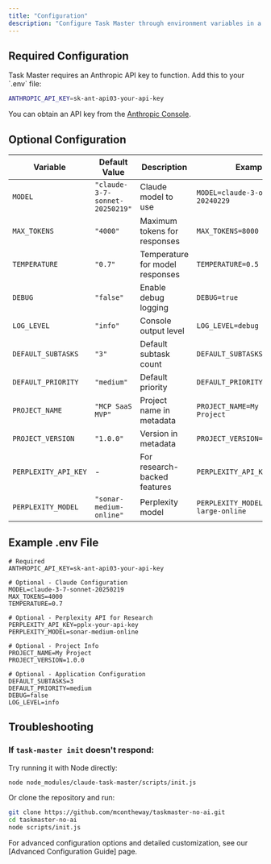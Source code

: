 ```yaml
---
title: "Configuration"
description: "Configure Task Master through environment variables in a .env file"
---
```


## Required Configuration

<Note>
  Task Master requires an Anthropic API key to function. Add this to your `.env` file:

  ```bash
  ANTHROPIC_API_KEY=sk-ant-api03-your-api-key
  ```

  You can obtain an API key from the [Anthropic Console](https://console.anthropic.com/).
</Note>

## Optional Configuration

| Variable | Default Value | Description | Example |
| --- | --- | --- | --- |
| `MODEL` | `"claude-3-7-sonnet-20250219"` | Claude model to use | `MODEL=claude-3-opus-20240229` |
| `MAX_TOKENS` | `"4000"` | Maximum tokens for responses | `MAX_TOKENS=8000` |
| `TEMPERATURE` | `"0.7"` | Temperature for model responses | `TEMPERATURE=0.5` |
| `DEBUG` | `"false"` | Enable debug logging | `DEBUG=true` |
| `LOG_LEVEL` | `"info"` | Console output level | `LOG_LEVEL=debug` |
| `DEFAULT_SUBTASKS` | `"3"` | Default subtask count | `DEFAULT_SUBTASKS=5` |
| `DEFAULT_PRIORITY` | `"medium"` | Default priority | `DEFAULT_PRIORITY=high` |
| `PROJECT_NAME` | `"MCP SaaS MVP"` | Project name in metadata | `PROJECT_NAME=My Awesome Project` |
| `PROJECT_VERSION` | `"1.0.0"` | Version in metadata | `PROJECT_VERSION=2.1.0` |
| `PERPLEXITY_API_KEY` | - | For research-backed features | `PERPLEXITY_API_KEY=pplx-...` |
| `PERPLEXITY_MODEL` | `"sonar-medium-online"` | Perplexity model | `PERPLEXITY_MODEL=sonar-large-online` |

## Example .env File

```
# Required
ANTHROPIC_API_KEY=sk-ant-api03-your-api-key

# Optional - Claude Configuration
MODEL=claude-3-7-sonnet-20250219
MAX_TOKENS=4000
TEMPERATURE=0.7

# Optional - Perplexity API for Research
PERPLEXITY_API_KEY=pplx-your-api-key
PERPLEXITY_MODEL=sonar-medium-online

# Optional - Project Info
PROJECT_NAME=My Project
PROJECT_VERSION=1.0.0

# Optional - Application Configuration
DEFAULT_SUBTASKS=3
DEFAULT_PRIORITY=medium
DEBUG=false
LOG_LEVEL=info
```

## Troubleshooting

### If `task-master init` doesn't respond:

Try running it with Node directly:

```bash
node node_modules/claude-task-master/scripts/init.js
```

Or clone the repository and run:

```bash
git clone https://github.com/mcontheway/taskmaster-no-ai.git
cd taskmaster-no-ai
node scripts/init.js
```

<Note>
For advanced configuration options and detailed customization, see our [Advanced Configuration Guide] page.
</Note>